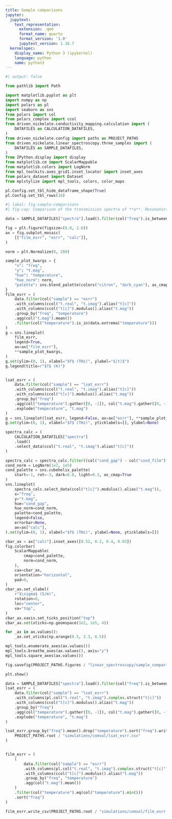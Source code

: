 ```yaml
---
title: Sample comparisons
jupyter:
  jupytext:
    text_representation:
      extension: .qmd
      format_name: quarto
      format_version: '1.0'
      jupytext_version: 1.16.7
  kernelspec:
    display_name: Python 3 (ipykernel)
    language: python
    name: python3
---
```


```python
#| output: false

from pathlib import Path

import matplotlib.pyplot as plt
import numpy as np
import polars as pl
import seaborn as sns
from polars import col
from polars_complex import ccol
from driven_nickelate.conductivity_mapping.calculation import (
    DATAFILES as CALCULATION_DATAFILES,
)
from driven_nickelate.config import paths as PROJECT_PATHS
from driven_nickelate.linear_spectroscopy.three_samples import (
    DATAFILES as SAMPLE_DATAFILES,
)
from IPython.display import display
from matplotlib.cm import ScalarMappable
from matplotlib.colors import LogNorm
from mpl_toolkits.axes_grid1.inset_locator import inset_axes
from polars_dataset import Dataset
from mplstylize import mpl_tools, colors, color_maps

pl.Config.set_tbl_hide_dataframe_shape(True)
pl.Config.set_tbl_rows(10)
```

```python
#| label: fig-sample-comparisons
#| fig-cap: Comparison of the transmission spectra of **a**. Resonators on thin film. **b**. Resonators on a bare substrate. Transmission through a blanket substrate is used as reference.

data = SAMPLE_DATAFILES["spectra"].load().filter(col("freq").is_between(0.2, 2.3))

fig = plt.figure(figsize=(6.8, 2.6))
ax = fig.subplot_mosaic(
    [["film_esrr", "esrr", "calc"]],
)

norm = plt.Normalize(0, 200)

sample_plot_kwargs = {
    "x": "freq",
    "y": "t.mag",
    "hue": "temperature",
    "hue_norm": norm,
    "palette": sns.blend_palette(colors("citron", "dark_cyan"), as_cmap=True),
}
film_esrr = (
    data.filter(col("sample") == "esrr")
    .with_columns(ccol("t.real", "t.imag").alias("t[c]"))
    .with_columns(ccol("t[c]").modulus().alias("t.mag"))
    .group_by("freq", "temperature")
    .agg(col("t.mag").mean())
    .filter(col("temperature").is_in(data.extrema("temperature")))
)
g = sns.lineplot(
    film_esrr,
    legend=True,
    ax=ax["film_esrr"],
    **sample_plot_kwargs,
)
g.set(ylim=(0, 1), xlabel="$f$ (THz)", ylabel="$|t|$")
g.legend(title=r"$T$ (K)")


lsat_esrr = (
    data.filter(col("sample") == "lsat_esrr")
    .with_columns(ccol("t.real", "t.imag").alias("t[c]"))
    .with_columns(ccol("t[c]").modulus().alias("t.mag"))
    .group_by("freq")
    .agg(col("temperature").gather([0, -1]), col("t.mag").gather([0, -1]))
    .explode("temperature", "t.mag")
)
g = sns.lineplot(lsat_esrr, legend=False, ax=ax["esrr"], **sample_plot_kwargs)
g.set(ylim=(0, 1), xlabel="$f$ (THz)", yticklabels=[], ylabel=None)

spectra_calc = (
    CALCULATION_DATAFILES["spectra"]
    .load()
    .select_data(ccol("t.real", "t.imag").alias("t[c]"))
)

spectra_calc = spectra_calc.filter((col("cond_gap") - col("cond_film")).abs() < 1e3)
cond_norm = LogNorm(1e2, 1e5)
cond_palette = sns.cubehelix_palette(
    start=-1, rot=-3, dark=0.8, light=0.3, as_cmap=True
)
sns.lineplot(
    spectra_calc.select_data(ccol("t[c]").modulus().alias("t.mag")),
    x="freq",
    y="t.mag",
    hue="cond_gap",
    hue_norm=cond_norm,
    palette=cond_palette,
    legend=False,
    errorbar=None,
    ax=ax["calc"],
).set(ylim=(0, 1), xlabel="$f$ (THz)", ylabel=None, yticklabels=[])

cbar_ax = ax["calc"].inset_axes([0.52, 0.2, 0.4, 0.03])
fig.colorbar(
    ScalarMappable(
        cmap=cond_palette,
        norm=cond_norm,
    ),
    cax=cbar_ax,
    orientation="horizontal",
    pad=0,
)
cbar_ax.set_xlabel(
    r"$\sigma$ (S/m)",
    rotation=0,
    loc="center",
    va="top",
)
cbar_ax.xaxis.set_ticks_position("top")
cbar_ax.set(xticks=np.geomspace(1e2, 1e5, 4))

for _ax in ax.values():
    _ax.set_xticks(np.arange(0.5, 2.3, 0.5))

mpl_tools.enumerate_axes(ax.values())
mpl_tools.breathe_axes(ax.values(), axis="y")
mpl_tools.square_axes(ax.values())

fig.savefig(PROJECT_PATHS.figures / "linear_spectroscopy/sample_comparisons.pdf")

plt.show()
```

```python
data = SAMPLE_DATAFILES["spectra"].load().filter(col("freq").is_between(0.2, 2.3))
lsat_esrr = (
    data.filter(col("sample") == "lsat_esrr")
    .with_columns(pl.col("t.real", "t.imag").complex.struct("t[c]"))
    .with_columns(ccol("t[c]").modulus().alias("t.mag"))
    .group_by("freq")
    .agg(col("temperature").gather([0, -1]), col("t.mag").gather([0, -1]))
    .explode("temperature", "t.mag")
)

lsat_esrr.group_by("freq").mean().drop("temperature").sort("freq").write_csv(
    PROJECT_PATHS.root / "simulations/comsol/lsat_esrr.csv"
)


film_esrr = (
    (
        data.filter(col("sample") == "esrr")
        .with_columns(pl.col("t.real", "t.imag").complex.struct("t[c]"))
        .with_columns(ccol("t[c]").modulus().alias("t.mag"))
        .group_by("freq", "temperature")
        .agg(col("t.mag").mean())
    )
    .filter(col("temperature").eq(col("temperature").min()))
    .sort("freq")
)

film_esrr.write_csv(PROJECT_PATHS.root / "simulations/comsol/film_esrr.csv")
```
